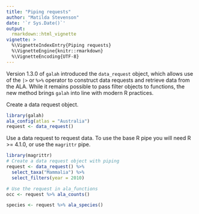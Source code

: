 ```yaml
---
title: "Piping requests"
author: "Matilda Stevenson"
date: '`r Sys.Date()`'
output:
  rmarkdown::html_vignette
vignette: >
  %\VignetteIndexEntry{Piping requests}
  %\VignetteEngine{knitr::rmarkdown}
  %\VignetteEncoding{UTF-8}
---
```


Version 1.3.0 of `galah` introduced the `data_request` object, which allows use
of the `|>` or `%>%` operator to construct data requests and retrieve data from
the ALA. While it remains possible to pass filter objects to functions, the new
method brings `galah` into line with modern R practices. 

Create a data request object.
```r
library(galah)
ala_config(atlas = "Australia")
request <- data_request()
```

Use a data request to request data. To use the base R pipe you will need
R >= 4.1.0, or use the `magrittr` pipe.
```r
library(magrittr)
# Create a data request object with piping
request <- data_request() %>%
  select_taxa("Mammalia") %>%
  select_filters(year = 2010)

# Use the request in ala_functions
occ <- request %>% ala_counts()

species <- request %>% ala_species()
```
